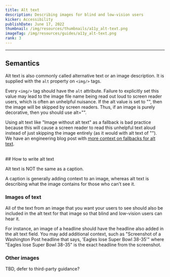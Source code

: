 ```yaml
---
title: Alt text
description: Describing images for blind and low-vision users
kicker: Accessibility
publishDate: June 17, 2022
thumbnail: /img/resources/thumbnails/a11y_alt-text.png
imageTag: /img/resources/guides/a11y_alt-text.png
rank: 3
---
```


---

## Semantics

Alt text is also commonly called alternative text or an image description. It is supplied with the `alt` property on `<img/>` tags.

Every `<img/>` tag should have the `alt` attribute. Failure to explicitly set this value may lead to the image file name being read out loud to screen reader users, which is often an unhelpful nuisance. If the alt value is set to "", then the image will be skipped by screen readers. Thus, if an image is purely decorative, then you should use alt="".

Using alt text like "Image without alt text" as a fallback is bad practice because this will cause a screen reader to read this unhelpful text aloud instead of just skipping the image entirely (as it would with alt text of ""). We have an engineering blog post with [more context on fallbacks for alt text](https://washpost.engineering/we-cant-automate-alt-text-here-are-some-mistakes-lessons-and-what-we-can-do-for-accessibility-4e8631c2b3).

<br />
## How to write alt text

Alt text is NOT the same as a caption.

A caption is generally adding context to an image, whereas alt text is describing what the image contains for those who can’t see it.

### Images of text

All of the text from an image that you want your users to see should also be included in the alt text for that image so that blind and low-vision users can hear it.

For instance, an image of a headline should have the headline also added in the alt text field. You may add additional context, such as "Screenshot of a Washington Post headline that says, 'Eagles lose Super Bowl 38-35'" where "Eagles lose Super Bowl 38-35" is the exact headline from the screenshot.

### Other images

TBD, defer to third-party guidance?
